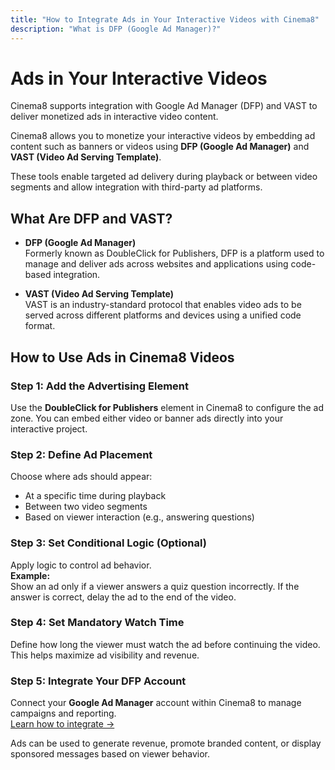 ```yaml
---
title: "How to Integrate Ads in Your Interactive Videos with Cinema8"
description: "What is DFP (Google Ad Manager)?"
---
```



# Ads in Your Interactive Videos

<Callout type="info">
Cinema8 supports integration with Google Ad Manager (DFP) and VAST to deliver monetized ads in interactive video content.
</Callout>

Cinema8 allows you to monetize your interactive videos by embedding ad content such as banners or videos using **DFP (Google Ad Manager)** and **VAST (Video Ad Serving Template)**.

These tools enable targeted ad delivery during playback or between video segments and allow integration with third-party ad platforms.

## What Are DFP and VAST?

- **DFP (Google Ad Manager)**  
  Formerly known as DoubleClick for Publishers, DFP is a platform used to manage and deliver ads across websites and applications using code-based integration.

- **VAST (Video Ad Serving Template)**  
  VAST is an industry-standard protocol that enables video ads to be served across different platforms and devices using a unified code format.

## How to Use Ads in Cinema8 Videos

<Steps>

### Step 1: Add the Advertising Element

Use the **DoubleClick for Publishers** element in Cinema8 to configure the ad zone. You can embed either video or banner ads directly into your interactive project.

### Step 2: Define Ad Placement

Choose where ads should appear:
- At a specific time during playback
- Between two video segments
- Based on viewer interaction (e.g., answering questions)

### Step 3: Set Conditional Logic (Optional)

Apply logic to control ad behavior.  
**Example:**  
Show an ad only if a viewer answers a quiz question incorrectly. If the answer is correct, delay the ad to the end of the video.

### Step 4: Set Mandatory Watch Time

Define how long the viewer must watch the ad before continuing the video. This helps maximize ad visibility and revenue.

### Step 5: Integrate Your DFP Account

Connect your **Google Ad Manager** account within Cinema8 to manage campaigns and reporting.  
[Learn how to integrate →](/integrations-and-third-party-platforms/monetise-with-dfp-and-vast)

</Steps>

<Callout type="important">
Ads can be used to generate revenue, promote branded content, or display sponsored messages based on viewer behavior.
</Callout>
